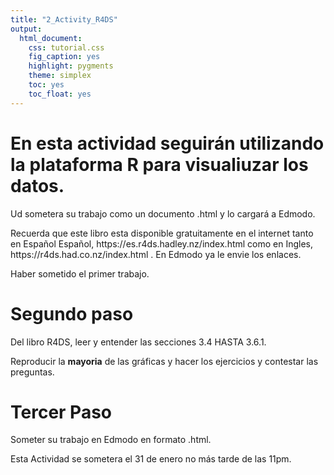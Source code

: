 ```yaml
---
title: "2_Activity_R4DS"
output:
  html_document:
    css: tutorial.css
    fig_caption: yes
    highlight: pygments
    theme: simplex
    toc: yes
    toc_float: yes
---
```


# En esta actividad seguirán utilizando la plataforma R para visualiuzar los datos.  
Ud sometera su trabajo como un documento .html y lo cargará a Edmodo.


Recuerda que este libro esta disponible gratuitamente en el internet tanto en Español Español, https://es.r4ds.hadley.nz/index.html como en Ingles, https://r4ds.had.co.nz/index.html . En Edmodo ya le envie los enlaces.


Haber sometido el primer trabajo.

# Segundo paso
Del libro R4DS, leer y entender las secciones 3.4 HASTA 3.6.1.

Reproducir la **mayoria** de las gráficas y hacer los ejercicios y contestar las preguntas.


# Tercer Paso

Someter su trabajo en Edmodo en formato .html.

Esta Actividad se sometera el 31 de enero no más tarde de las 11pm.  